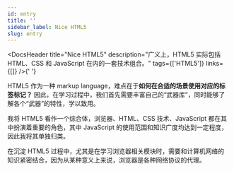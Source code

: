 ```yaml
---
id: entry
title: ''
sidebar_label: Nice HTML5
slug: entry
---
```



<DocsHeader
  title="Nice HTML5"
  description="广义上，HTML5 实际包括 HTML、CSS 和 JavaScript 在内的一套技术组合。"
  tags={['HTML5']}
  links={[]}
/>{' '}

HTML5 作为一种 markup language，难点在于**如何在合适的场景使用对应的标签标记？** 因此，在学习过程中，我们首先需要丰富自己的“武器库”，同时能够了解各个“武器”的特性，学以致用。

我将 HTML5 看作一个综合体，浏览器、HTML、CSS 技术、JavaScript 都在其中扮演着重要的角色，其中 JavaScript 的使用范围和知识广度均达到一定程度，因此我将其单独归类。

在沉淀 HTML5 过程中，尤其是在学习浏览器相关模块时，需要和计算机网络的知识紧密结合，因为从某种意义上来说，浏览器是各种网络协议的代理。
